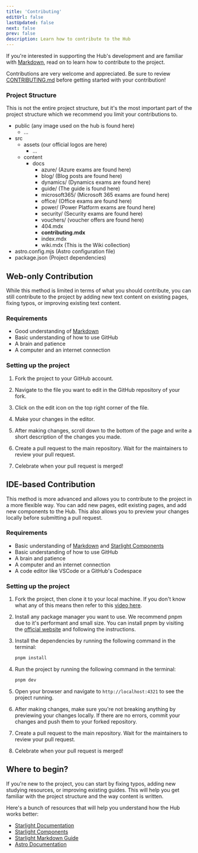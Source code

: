 ```yaml
---
title: 'Contributing'
editUrl: false
lastUpdated: false
next: false
prev: false
description: Learn how to contribute to the Hub
---
```


If you're interested in supporting the Hub's development and are familiar with [Markdown](https://starlight.astro.build/guides/authoring-content/), read on to learn how to contribute to the project. 

Contributions are very welcome and appreciated. Be sure to review [CONTRIBUTING.md](https://github.com/mscerts/hub/blob/main/.github/CONTRIBUTING.md) before getting started with your contribution!

### Project Structure

This is not the entire project structure, but it's the most important part of the project structure which we recommend you limit your contributions to.

<FileTree>

- public (any image used on the hub is found here)
   - ...
- src
  - assets (our official logos are here)
    - ...
  - content
    - docs 
      - azure/ (Azure exams are found here)
      - blog/ (Blog posts are found here)
      - dynamics/ (Dynamics exams are found here)
      - guide/ (The guide is found here)
      - microsoft365/ (Microsoft 365 exams are found here)
      - office/ (Office exams are found here)
      - power/ (Power Platform exams are found here)
      - security/ (Security exams are found here)
      - vouchers/ (voucher offers are found here)
      - 404.mdx
      - **contributing.mdx**
      - index.mdx
      - wiki.mdx (This is the Wiki collection)
- astro.config.mjs (Astro configuration file)
- package.json (Project dependencies)

</FileTree>


## Web-only Contribution

While this method is limited in terms of what you should contribute, you can still contribute to the project by adding new text content on existing pages, fixing typos, or improving existing text content.

### Requirements 

- Good understanding of [Markdown](https://starlight.astro.build/guides/authoring-content/)
- Basic understanding of how to use GitHub
- A brain and patience
- A computer and an internet connection

### Setting up the project

<Steps>

1. Fork the project to your GitHub account.

2. Navigate to the file you want to edit in the GitHub repository of your fork.

3. Click on the edit icon on the top right corner of the file.

4. Make your changes in the editor.

5. After making changes, scroll down to the bottom of the page and write a short description of the changes you made.

6. Create a pull request to the main repository. Wait for the maintainers to review your pull request.

7. Celebrate when your pull request is merged!

</Steps>

## IDE-based Contribution

This method is more advanced and allows you to contribute to the project in a more flexible way. You can add new pages, edit existing pages, and add new components to the Hub. 
This also allows you to preview your changes locally before submitting a pull request.

### Requirements 

- Basic understanding of [Markdown](https://starlight.astro.build/guides/authoring-content/) and [Starlight Components](https://starlight.astro.build/components/using-components/)
- Basic understanding of how to use GitHub
- A brain and patience
- A computer and an internet connection
- A code editor like VSCode or a GitHub's Codespace

### Setting up the project


<Steps>

1. Fork the project, then clone it to your local machine. If you don't know what any of this means then refer to this [video here](https://youtu.be/CML6vfKjQss?t=106).

2. Install any package manager you want to use. We recommend pnpm due to it's performant and small size. 
   You can install pnpm by visiting the [official website](https://pnpm.io/installation) and following the instructions.

3. Install the dependencies by running the following command in the terminal:

   ```bash
   pnpm install
   ```
4. Run the project by running the following command in the terminal:

   ```bash
   pnpm dev
   ```
5. Open your browser and navigate to `http://localhost:4321` to see the project running.

6. After making changes, make sure you're not breaking anything by previewing your changes locally.
   If there are no errors, commit your changes and push them to your forked repository.

7. Create a pull request to the main repository. Wait for the maintainers to review your pull request.

8. Celebrate when your pull request is merged!

</Steps>


## Where to begin?

If you're new to the project, you can start by fixing typos, adding new studying resources, or improving existing guides. 
This will help you get familiar with the project structure and the way content is written.

Here's a bunch of resources that will help you understand how the Hub works better:

- [Starlight Documentation](https://starlight.astro.build/)
- [Starlight Components](https://starlight.astro.build/components/using-components/)
- [Starlight Markdown Guide](https://starlight.astro.build/guides/authoring-content/)
- [Astro Documentation](https://docs.astro.build/)

 

